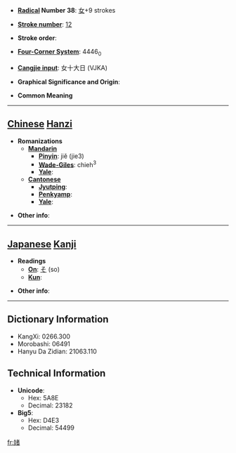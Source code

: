 * '''[[Wiktionary:Chinese radical index| Radical]] Number 38''': [[Wiktionary:Chinese radical index 女|女]]+9 strokes

* '''[[Wiktionary:Chinese total strokes index|Stroke number]]''': [[Wiktionary:Chinese total strokes index 12|12]]

* '''Stroke order''': 

* '''[[Wiktionary:Chinese four corner index|Four-Corner System]]''': 4446<sub>0</sub>

* '''[[Wiktionary:Chinese Cangjie index|Cangjie input]]''': 女十大日 (VJKA)

* '''Graphical Significance and Origin''': 

* '''Common Meaning'''

----

== [[Chinese]] [[Hanzi]] ==

* '''Romanizations'''
** '''[[Mandarin]]'''
*** '''[[Pinyin]]''': jiě (jie3)
*** '''[[Wade-Giles]]''': chieh<sup>3</sup>
*** '''[[Yale]]''': 
** '''[[Cantonese]]'''
*** '''[[Jyutping]]''':
*** '''[[Penkyamp]]''': 
*** '''[[Yale]]''': 

* '''Other info''': 

----

== [[Japanese]] [[Kanji]] ==

* '''Readings'''
** '''[[On]]''': [[そ]] (so)
** '''[[Kun]]''': 

* '''Other info''':  

----

== Dictionary Information ==

* KangXi: 0266.300
* Morobashi: 06491
* Hanyu Da Zidian: 21063.110

== Technical Information ==

* '''Unicode''':
** Hex: 5A8E
** Decimal: 23182
* '''Big5''':
** Hex: D4E3
** Decimal: 54499

[[fr:媎]]